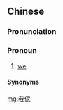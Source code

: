 ==Chinese==
{{zh-forms}}

===Pronunciation===
{{zh-pron
|w=3ngu nyi
|cat=pron
}}

===Pronoun===
{{zh-pronoun}}

# {{lb|zh|Shanghai|dated}} [[we]]

====Synonyms====
{{zh-dial|我們}}

[[mg:我伲]]